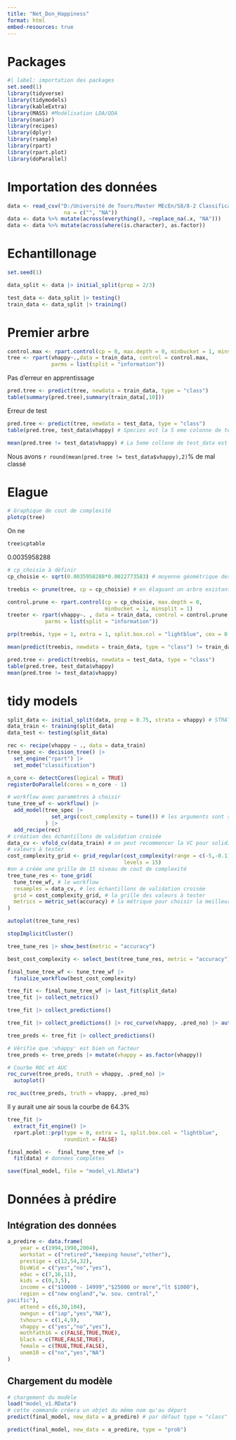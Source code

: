 ```yaml
---
title: "Net_Don_Happiness"
format: html
embed-resources: true
---
```


# Packages

```r
#| label: importation des packages
set.seed(1)
library(tidyverse)
library(tidymodels)
library(kableExtra)
library(MASS) #Modélisation LDA/QDA
library(naniar)
library(recipes)
library(dplyr)
library(rsample)
library(rpart)
library(rpart.plot)
library(doParallel)
```

# Importation des données

```r
data <- read_csv("D:/Université de Tours/Master MEcEn/S8/8-2 Classification supervisée/Projet HAPPINESS/R_ happiness_files/vhappy/vhappy.csv",
                  na = c("", "NA"))
data <- data %>% mutate(across(everything(), ~replace_na(.x, "NA")))
data <- data %>% mutate(across(where(is.character), as.factor))
```
# Echantillonage

```r
set.seed(1)

data_split <- data |> initial_split(prop = 2/3)

test_data <- data_split |> testing()
train_data <- data_split |> training()
```


# Premier arbre
```r
control.max <- rpart.control(cp = 0, max.depth = 0, minbucket = 1, minsplit = 1)
tree <- rpart(vhappy~.,data = train_data, control = control.max,
              parms = list(split = "information"))
```

Pas d'erreur en apprentissage

```r
pred.tree <- predict(tree, newdata = train_data, type = "class")
table(summary(pred.tree),summary(train_data[,10]))
```
Erreur de test 

```r
pred.tree <- predict(tree, newdata = test_data, type = "class")
table(pred.tree, test_data$vhappy) # Species est la 5 eme colonne de test_data
```
```r
mean(pred.tree != test_data$vhappy) # La 5eme collone de test_data est Species
```
Nous avons `r round(mean(pred.tree != test_data$vhappy),2)`% de mal classé

# Elague

```r
# Graphique de cout de complexité
plotcp(tree)
```

On ne 

```r
tree$cptable
```
0.0035958288

```r
# cp_choisie à définir
cp_choisie <- sqrt(0.0035958288*0.0022773583) # moyenne géométrique des valeurs de 2 et 3 feuilles

treebis <- prune(tree, cp = cp_choisie) # en élaguant un arbre existant
```
```r
control.prune <- rpart.control(cp = cp_choisie, max.depth = 0, 
                               minbucket = 1, minsplit = 1)
treeter <- rpart(vhappy~. , data = train_data, control = control.prune,
            parms = list(split = "information"))
```

```r
prp(treebis, type = 1, extra = 1, split.box.col = "lightblue", cex = 0.6) # extra permet la création de feuille homogène.
```

```r
mean(predict(treebis, newdata = train_data, type = "class") != train_data$vhappy)
```

```r
pred.tree <- predict(treebis, newdata = test_data, type = "class")
table(pred.tree, test_data$vhappy)
mean(pred.tree != test_data$vhappy)
```
# tidy models

```r
split_data <- initial_split(data, prop = 0.75, strata = vhappy) # STRATA permet de garder la meme proportion de chacune des modalites de la variable spécifié. Dans le découpage on ne déséquilibre pas la modalité de la variable à predire. Surtout important quand il y des données desequilibré
data_train <- training(split_data)
data_test <- testing(split_data)
```

```r
rec <- recipe(vhappy ~ ., data = data_train)
tree_spec <- decision_tree() |> 
  set_engine("rpart") |> 
  set_mode("classification")
```

```r
n_core <- detectCores(logical = TRUE)
registerDoParallel(cores = n_core - 1)

# workflow avec paramètres à choisir
tune_tree_wf <- workflow() |> 
  add_model(tree_spec |> 
              set_args(cost_complexity = tune()) # les arguments sont soit une valeurs soit etre optimisé
            ) |>
  add_recipe(rec)
# création des échantillons de validation croisée
data_cv <- vfold_cv(data_train) # on peut recommencer la VC pour solidifier le test
# valeurs à tester
cost_complexity_grid <- grid_regular(cost_complexity(range = c(-5,-0.1)), # Pas du vrai CART, on spécifie les valeurs à tester. Elles vont de 10^-5 à l'extremité proche du nombre entier
                                     levels = 15)
#on a créée une grille de 15 niveau de cout de complexité
tree_tune_res <- tune_grid(
  tune_tree_wf, # le workflow
  resamples = data_cv, # les échantillons de validation croisée
  grid = cost_complexity_grid, # la grille des valeurs à tester
  metrics = metric_set(accuracy) # la métrique pour choisir la meilleur valeur
)

autoplot(tree_tune_res)

stopImplicitCluster()
```

```r
tree_tune_res |> show_best(metric = "accuracy")
```

```r
best_cost_complexity <- select_best(tree_tune_res, metric = "accuracy")

final_tune_tree_wf <- tune_tree_wf |> 
  finalize_workflow(best_cost_complexity)
```

```r
tree_fit <- final_tune_tree_wf |> last_fit(split_data)
tree_fit |> collect_metrics() 
```

```r
tree_fit |> collect_predictions() 
```

```r
tree_fit |> collect_predictions() |> roc_curve(vhappy, .pred_no) |> autoplot()

tree_preds <- tree_fit |> collect_predictions()

# Vérifie que 'vhappy' est bien un facteur
tree_preds <- tree_preds |> mutate(vhappy = as.factor(vhappy))

# Courbe ROC et AUC
roc_curve(tree_preds, truth = vhappy, .pred_no) |> 
  autoplot()

roc_auc(tree_preds, truth = vhappy, .pred_no)
```
Il y aurait une air sous la courbe de 64.3%

```r
tree_fit |> 
  extract_fit_engine() |> 
  rpart.plot::prp(type = 0, extra = 1, split.box.col = "lightblue",
                  roundint = FALSE)
```

```r
final_model <-  final_tune_tree_wf |> 
  fit(data) # données complètes
```
```r
save(final_model, file = "model_v1.RData")
```


# Données à prédire 

## Intégration des données 

```r
a_predire <- data.frame(
    year = c(1994,1998,2004),
    workstat = c("retired","keeping house","other"),
    prestige = c(12,54,32),
    DivWid = c("yes","no","yes"),
    educ = c(7,16,11),
    kids = c(0,3,5),
    income = c("$10000 - 14999","$25000 or more","lt $1000"),
    region = c("new england","w. sou. central","	
pacific"),
    attend = c(6,30,104),
    owngun = c("iap","yes","NA"),
    tvhours = c(1,4,9),
    vhappy = c("yes","no","yes"),
    mothfath16 = c(FALSE,TRUE,TRUE),
    black = c(TRUE,FALSE,TRUE),
    female = c(TRUE,TRUE,FALSE),
    unem10 = c("no","yes","NA")
)
```


## Chargement du modèle 

```r
# chargement du modèle
load("model_v1.RData")
# cette commande créera un objet du même nom qu'au départ
predict(final_model, new_data = a_predire) # par défaut type = "class"
```

```r
predict(final_model, new_data = a_predire, type = "prob")
```

